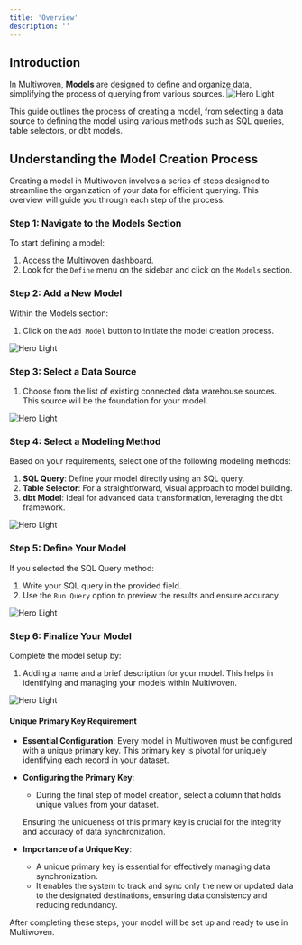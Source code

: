 ```yaml
---
title: 'Overview'
description: ''
---
```


## Introduction

In Multiwoven, **Models** are designed to define and organize data, simplifying the process of querying from various sources. 
<img
  className="block"
  src="https://res.cloudinary.com/dspflukeu/image/upload/v1707531724/Multiwoven/Docs/Models_jc5m4m.png"
  alt="Hero Light"
/>

This guide outlines the process of creating a model, from selecting a data source to defining the model using various methods such as SQL queries, table selectors, or dbt models.

## Understanding the Model Creation Process

Creating a model in Multiwoven involves a series of steps designed to streamline the organization of your data for efficient querying. This overview will guide you through each step of the process.

### Step 1: Navigate to the Models Section

To start defining a model:

1. Access the Multiwoven dashboard.
2. Look for the `Define` menu on the sidebar and click on the `Models` section.

### Step 2: Add a New Model

Within the Models section:

1. Click on the `Add Model` button to initiate the model creation process.

<img
  className="block"
  src="https://res.cloudinary.com/dspflukeu/image/upload/v1708066240/Multiwoven/Docs/models/image_5_ud7q2w.png"
  alt="Hero Light"
/>

### Step 3: Select a Data Source

1. Choose from the list of existing connected data warehouse sources. This source will be the foundation for your model.

<img
  className="block"
  src="https://res.cloudinary.com/dspflukeu/image/upload/v1708066638/Multiwoven/Docs/models/image_6_krkxp5.png"
  alt="Hero Light"
/>

### Step 4: Select a Modeling Method

Based on your requirements, select one of the following modeling methods:

1. **SQL Query**: Define your model directly using an SQL query.
2. **Table Selector**: For a straightforward, visual approach to model building.
3. **dbt Model**: Ideal for advanced data transformation, leveraging the dbt framework.

<img
  className="block"
  src="https://res.cloudinary.com/dspflukeu/image/upload/v1708066637/Multiwoven/Docs/models/image_7_bhyi24.png"
  alt="Hero Light"
/>

### Step 5: Define Your Model

If you selected the SQL Query method:

1. Write your SQL query in the provided field.
2. Use the `Run Query` option to preview the results and ensure accuracy.

<img
  className="block"
  src="https://res.cloudinary.com/dspflukeu/image/upload/v1708066459/Multiwoven/Docs/models/image_8_sy7n0f.png"
  alt="Hero Light"
/>

### Step 6: Finalize Your Model

Complete the model setup by:

1. Adding a name and a brief description for your model. This helps in identifying and managing your models within Multiwoven.

<img
  className="block"
  src="https://res.cloudinary.com/dspflukeu/image/upload/v1708066496/Multiwoven/Docs/models/image_9_vkgq1a.png"
  alt="Hero Light"
/>

#### Unique Primary Key Requirement

- **Essential Configuration**:
    Every model in Multiwoven must be configured with a unique primary key.
    This primary key is pivotal for uniquely identifying each record in your dataset.

- **Configuring the Primary Key**:
  - During the final step of model creation, select a column that holds unique values from your dataset.

  <Tip>Ensuring the uniqueness of this primary key is crucial for the integrity and accuracy of data synchronization.</Tip>

- **Importance of a Unique Key**:
  - A unique primary key is essential for effectively managing data synchronization.
  - It enables the system to track and sync only the new or updated data to the designated destinations, ensuring data consistency and reducing redundancy.

After completing these steps, your model will be set up and ready to use in Multiwoven.
